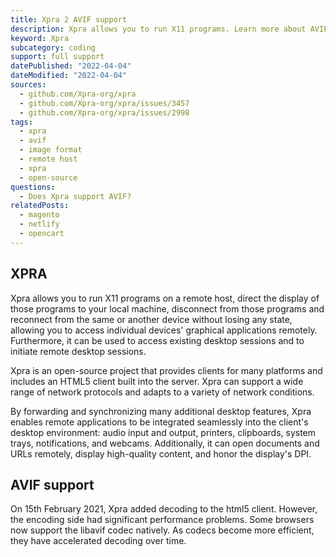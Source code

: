 ```yaml
---
title: Xpra 2 AVIF support
description: Xpra allows you to run X11 programs. Learn more about AVIF support.
keyword: Xpra
subcategory: coding
support: full support
datePublished: "2022-04-04"
dateModified: "2022-04-04"
sources:
  - github.com/Xpra-org/xpra
  - github.com/Xpra-org/xpra/issues/3457
  - github.com/Xpra-org/xpra/issues/2998
tags:
  - xpra
  - avif
  - image format
  - remote host
  - xpra
  - open-source
questions:
  - Does Xpra support AVIF?
relatedPosts:
  - magento
  - netlify
  - opencart
---
```


## XPRA

Xpra allows you to run X11 programs on a remote host, direct the display of those programs to your local machine, disconnect from those programs and reconnect from the same or another device without losing any state, allowing you to access individual devices' graphical applications remotely. Furthermore, it can be used to access existing desktop sessions and to initiate remote desktop sessions.

Xpra is an open-source project that provides clients for many platforms and includes an HTML5 client built into the server. Xpra can support a wide range of network protocols and adapts to a variety of network conditions.

By forwarding and synchronizing many additional desktop features, Xpra enables remote applications to be integrated seamlessly into the client's desktop environment: audio input and output, printers, clipboards, system trays, notifications, and webcams. Additionally, it can open documents and URLs remotely, display high-quality content, and honor the display's DPI.

## AVIF support

On 15th February 2021, Xpra added decoding to the html5 client. However, the encoding side had significant performance problems. Some browsers now support the libavif codec natively. As codecs become more efficient, they have accelerated decoding over time.
